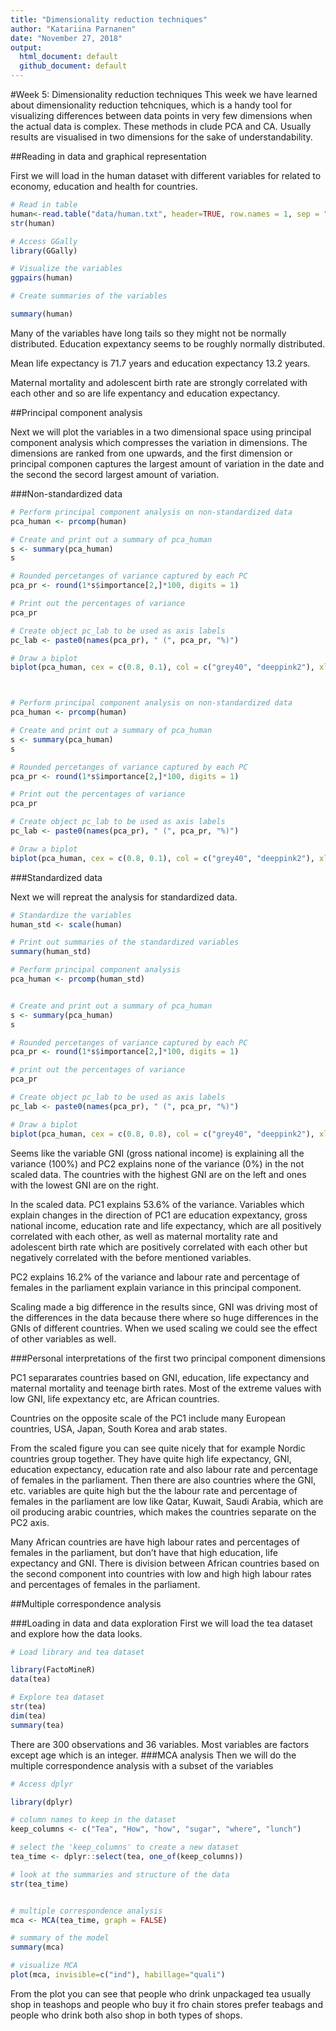 ```yaml
---
title: "Dimensionality reduction techniques"
author: "Katariina Parnanen"
date: "November 27, 2018"
output:
  html_document: default
  github_document: default
---
```


#Week 5: Dimensionality reduction techniques
This week we have learned about dimensionality reduction tehcniques, which is a handy tool for visualizing differences between data points in very few dimensions when the actual data is complex. These methods in clude PCA and CA. Usually results are visualised in two dimensions for the sake of understandability.

##Reading in data and graphical representation

First we will load in the human dataset with different variables for related to economy, education and health for countries.

```r
# Read in table
human<-read.table("data/human.txt", header=TRUE, row.names = 1, sep = "\t")
str(human)

# Access GGally
library(GGally)

# Visualize the variables
ggpairs(human)

# Create summaries of the variables

summary(human)

```
Many of the variables have long tails so they might not be normally distributed. Education expextancy seems to be roughly normally distributed.

Mean life expectancy is 71.7 years and education expectancy 13.2 years.

Maternal mortality and adolescent birth rate are strongly correlated with each other and so are life expentancy and education expectancy.


##Principal component analysis

Next we will plot the variables in a two dimensional space using principal component analysis which compresses the variation in dimensions. The dimensions are ranked from one upwards, and the first dimension or principal componen captures the largest amount of variation in the date and the second the secord largest amount of variation.

###Non-standardized data

```r

# Perform principal component analysis on non-standardized data
pca_human <- prcomp(human)

# Create and print out a summary of pca_human
s <- summary(pca_human)
s

# Rounded percetanges of variance captured by each PC
pca_pr <- round(1*s$importance[2,]*100, digits = 1) 

# Print out the percentages of variance
pca_pr

# Create object pc_lab to be used as axis labels
pc_lab <- paste0(names(pca_pr), " (", pca_pr, "%)") 

# Draw a biplot
biplot(pca_human, cex = c(0.8, 0.1), col = c("grey40", "deeppink2"), xlab = pc_lab[1], ylab = pc_lab[2])



# Perform principal component analysis on non-standardized data
pca_human <- prcomp(human)

# Create and print out a summary of pca_human
s <- summary(pca_human)
s

# Rounded percetanges of variance captured by each PC
pca_pr <- round(1*s$importance[2,]*100, digits = 1) 

# Print out the percentages of variance
pca_pr

# Create object pc_lab to be used as axis labels
pc_lab <- paste0(names(pca_pr), " (", pca_pr, "%)") 

# Draw a biplot
biplot(pca_human, cex = c(0.8, 0.1), col = c("grey40", "deeppink2"), xlab = pc_lab[1], ylab = pc_lab[2])


```


###Standardized data

Next we will repreat the analysis for standardized data.

```r
# Standardize the variables
human_std <- scale(human)

# Print out summaries of the standardized variables
summary(human_std)

# Perform principal component analysis
pca_human <- prcomp(human_std)


# Create and print out a summary of pca_human
s <- summary(pca_human)
s

# Rounded percetanges of variance captured by each PC
pca_pr <- round(1*s$importance[2,]*100, digits = 1) 

# print out the percentages of variance
pca_pr

# Create object pc_lab to be used as axis labels
pc_lab <- paste0(names(pca_pr), " (", pca_pr, "%)") 

# Draw a biplot
biplot(pca_human, cex = c(0.8, 0.8), col = c("grey40", "deeppink2"), xlab = pc_lab[1], ylab = pc_lab[2])


```
Seems like the variable GNI (gross national income) is explaining all the variance (100%) and PC2 explains none of the variance (0%) in the not scaled data. The countries with the highest GNI are on the left and ones with the lowest GNI are on the right. 

In the scaled data. PC1 explains 53.6% of the variance. Variables which explain changes in the 
direction of PC1 are education expextancy, gross national income, education rate and life expectancy, which are all positively correlated with each other, as well as maternal mortality rate and adolescent birth rate which are positively correlated with each other but negatively correlated with the before mentioned variables.

PC2 explains 16.2% of the variance and labour rate and percentage of females in the parliament explain variance in this principal component.

Scaling made a big difference in the results since, GNI was driving most of the differences in the data because there where so huge differences in the GNIs of different countries. When we used scaling we could see the effect of other variables as well.

###Personal interpretations of the first two principal component dimensions

PC1 separarates countries based on GNI, education, life expectancy and maternal mortality and teenage birth rates. Most of the extreme values with low GNI, life expextancy etc, are African countries.

Countries on the opposite scale of the PC1 include many European countries, USA, Japan, South Korea and arab states.

From the scaled figure you can see quite nicely that for example Nordic countries group together. They have quite high life expectancy, GNI, education expectancy, education rate and also labour rate and percentage of females in the parliament. Then there are also countries where the GNI, etc. variables are quite high but the the labour rate and percentage of females in the parliament are low like Qatar, Kuwait, Saudi Arabia, which are oil producing arabic countries, which makes the countries separate on the PC2 axis.

Many African countries are have high labour rates and percentages of females in the parliament, but don't have that high education, life expectancy and GNI. There is division between African countries based on the second component into countries with low and high high labour rates and percentages of females in the parliament. 


##Multiple correspondence analysis

###Loading in data and data exploration
First we will load the tea dataset and explore how the data looks.
```r
# Load library and tea dataset

library(FactoMineR)
data(tea)

# Explore tea dataset
str(tea)
dim(tea)
summary(tea)
```

There are 300 observations and 36 variables. Most variables are factors except age which is an integer.
###MCA analysis
Then we will do the multiple correspondence analysis with a subset of the variables
```r
# Access dplyr

library(dplyr)

# column names to keep in the dataset
keep_columns <- c("Tea", "How", "how", "sugar", "where", "lunch")

# select the 'keep_columns' to create a new dataset
tea_time <- dplyr::select(tea, one_of(keep_columns))

# look at the summaries and structure of the data
str(tea_time)


# multiple correspondence analysis
mca <- MCA(tea_time, graph = FALSE)

# summary of the model
summary(mca)

# visualize MCA
plot(mca, invisible=c("ind"), habillage="quali")

```

From the plot you can see that people who drink unpackaged tea usually shop in teashops and people who buy it fro chain stores prefer teabags and people who drink both also shop in both types of shops.